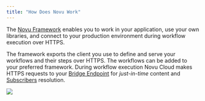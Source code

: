 ```yaml
---
title: "How Does Novu Work"
---
```


The [Novu Framework](/sdks/framework/typescript/overview) enables you to work in your application, use your own libraries, and connect to your production environment during workflow execution over HTTPS.

The framework exports the client you use to define and serve your workflows and their steps over HTTPS. 
The workflows can be added to your preferred framework. During workflow execution Novu Cloud makes HTTPS requests to your [Bridge Endpoint](/concepts/endpoint) for _just-in-time_ content and [Subscribers](/concepts/subscribers) resolution.

<Frame>
  <img src="/images/framework/diagram.png" />
</Frame>
